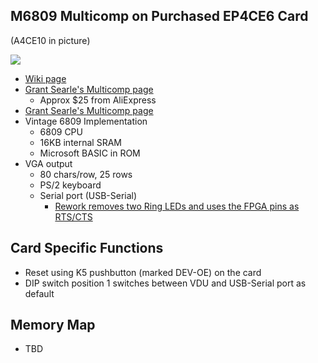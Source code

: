 == M6809 Multicomp on Purchased EP4CE6 Card ==

(A4CE10 in picture)

<img src="http://land-boards.com/blwiki/images/9/9a/P1715-CROPPED-720PX.jpg"></img>

* [http://land-boards.com/blwiki/index.php?title=A-C4E6_Cyclone_IV_FPGA_EP4CE6E22C8N_Development_Board Wiki page]
* [http://searle.hostei.com/grant/Multicomp/index.html Grant Searle's Multicomp page]
** Approx $25 from AliExpress
* [http://searle.hostei.com/grant/Multicomp/index.html Grant Searle's Multicomp page]
* Vintage 6809 Implementation
** 6809 CPU
** 16KB internal SRAM
** Microsoft BASIC in ROM
* VGA output
** 80 chars/row, 25 rows
** PS/2 keyboard
** Serial port (USB-Serial)
*** [http://land-boards.com/blwiki/index.php?title=A-C4E6_Cyclone_IV_FPGA_EP4CE6E22C8N_Development_Board#RTS.2FCTS_Rework Rework removes two Ring LEDs and uses the FPGA pins as RTS/CTS]

== Card Specific Functions ==

* Reset using K5 pushbutton (marked DEV-OE) on the card
* DIP switch position 1 switches between VDU and USB-Serial port as default

== Memory Map ==

* TBD
